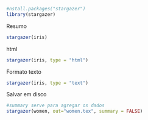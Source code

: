```r
#nstall.packages("stargazer")
library(stargazer)
```
Resumo
```r
stargazer(iris)
```
html
```r
stargazer(iris, type = "html")
```
Formato texto
```r
stargazer(iris, type = "text")
```
Salvar em disco
```r
#summary serve para agregar os dados
stargazer(women, out="women.tex", summary = FALSE)
```

